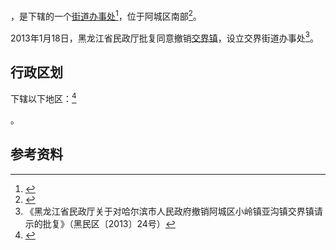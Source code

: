 {{中国乡级行政区
| 总面积 = 137.5平方公里
| 户籍人口 = 2.1万
|23/01/12/105/000}}

'''{{PAGENAMEBASE}}'''，是{{PRC admin/fullname|23/01/12/105/000|3}}下辖的一个[[街道办事处|街道办事处]]<ref>{{PRC admin/ref sgc|{{PRC admin/parent|23/01/12/105/000}}}}</ref>，位于阿城区南部<ref>{{Cite web |url=http://www.chinaquhua.cn/heilongjiang/ |title=交界镇 |accessdate=2011-08-19 |archive-date=2011-08-22 |archive-url=https://web.archive.org/web/20110822123644/http://www.chinaquhua.cn/heilongjiang/ |dead-url=yes }}</ref>。

2013年1月18日，黑龙江省民政厅批复同意撤销[[交界镇|交界镇]]，设立交界街道办事处<ref>《黑龙江省民政厅关于对哈尔滨市人民政府撤销阿城区小岭镇亚沟镇交界镇请示的批复》（黑民区〔2013〕24号）</ref>。

== 行政区划 ==

{{PAGENAMEBASE}}下辖以下地区：<ref>{{PRC admin/ref sgc|23/01/12/105/000}}</ref>

{{PRC admin/children|23/01/12/105/000}}。

== 参考资料 ==

{{reflist}}

{{行政区划小作品}}
{{PRC admin/navcat|23/01/12/105/000}}